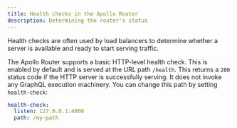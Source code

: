 ```yaml
---
title: Health checks in the Apollo Router
description: Determining the router's status
---
```


Health checks are often used by load balancers to determine whether a server is available and ready to start serving traffic.

The Apollo Router supports a basic HTTP-level health check. This is enabled by default and is served at the URL path `/health`. This returns a `200` status code if the HTTP server is successfully serving. It does not invoke any GraphQL execution machinery.
You can change this path by setting `health-check`:
```yaml title="router.yaml"
health-check:
  listen: 127.0.0.1:4000
  path: /my-path
```
